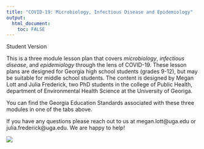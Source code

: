 ---
title: "COVID-19: Microbiology, Infectious Disease and Epidemiology"
output: 
  html_document:
    toc: FALSE
---

Student Version

This is a three module lesson plan that covers *microbiology*, *infectious disease*, and *epidemiology* through the lens of COVID-19. These lesson plans are designed for Georgia high school students (grades 9-12), but may be suitable for middle school students. The content is designed by Megan Lott and Julia Frederick, two PhD students in the college of Public Health, department of Environmental Health Science at the University of Georiga.  

You can find the Georgia Education Standards associated with these three modules in one of the tabs above.

If you have any questions please reach out to us at megan.lott@uga.edu or julia.frederick@uga.edu. We are happy to help!  

![](./Images/publicHealthlogo.png)
